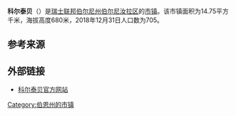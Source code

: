 {{Infobox settlement
| name = 科尔泰贝
| native_name = {{lang|fr|Cortébert}}
| settlement_type = [[市镇_(瑞士)|瑞士市镇]]
| image_skyline = 2018-Cortebert.jpg
| image_caption = 科尔泰贝风光
| image_seal = Cortébert-coat of arms.svg
| image_map = Karte Gemeinde Cortébert 2015.png
| map_caption = 科尔泰贝在伯尔尼汝拉区的位置
| pushpin_map = Switzerland
| pushpin_relief = Switzerland relief location map.jpg
| pushpin_label_position = right
| pushpin_map_caption = 科尔泰贝在瑞士的位置
| subdivision_type = 国家
| subdivision_name = {{CHE}}
| subdivision_type1 = [[瑞士行政区划|州]]
| subdivision_name1 = {{flagicon|Bern|size=16px}} [[伯尔尼州|伯尔尼州]]
| subdivision_type2 = [[区_(瑞士)|区]]
| subdivision_name2 = [[伯尔尼汝拉区|伯尔尼汝拉区]]
| elevation_m = 680
| area_footnotes = <ref name=面积>{{cite web|url=https://www.bfs.admin.ch/bfs/de/home/statistiken/raum-umwelt/bodennutzung-bedeckung/gesamtspektrum-regionalen-stufen/gemeinden.html|title=Arealstatistik Standard - Gemeinden nach 4 Hauptbereichen|trans_title=瑞士联邦按四种用地类型划分的市镇面积统计表|date=2018-11-26|publisher=[[瑞士联邦统计署|瑞士联邦统计署]]|language=de|access-date=2019-12-03|archive-date=2019-11-15|archive-url=https://web.archive.org/web/20191115011326/https://www.bfs.admin.ch/bfs/de/home/statistiken/raum-umwelt/bodennutzung-bedeckung/gesamtspektrum-regionalen-stufen/gemeinden.html|dead-url=no}}</ref>
| area_total_km2 = 14.75
| population_as_of = 2018年12月31日
| population_footnotes = <ref>{{cite web|url=https://www.bfs.admin.ch/bfs/de/home/statistiken/bevoelkerung.assetdetail.7966022.html|title=Ständige Wohnbevölkerung nach Staatsangehörigkeitskategorie, Geschlecht und Gemeinde, Provisorische Jahresergebnisse, 2018|trans_title=瑞士联邦2018年按国籍、性别和市镇划分的常住人口统计表|date=2019-04-09|publisher=[[瑞士联邦统计署|瑞士联邦统计署]]|language=de|access-date=2019-12-03|archive-date=2019-04-11|archive-url=https://web.archive.org/web/20190411063248/https://www.bfs.admin.ch/bfs/de/home/statistiken/bevoelkerung.assetdetail.7966022.html|dead-url=no}}</ref>
| population_total = 705
| population_density_km2 = auto
| timezone = [[欧洲中部时间|CET]]
| utc_offset = +1
| timezone_DST = [[欧洲中部夏令时间|CEST]]
| utc_offset_DST = +2
| coordinates = {{coord|47|11|26|N|7|6|26|E|region:|display=inline,title}}
| postal_code_type = [[瑞士邮政编码系统|邮政编码]]
| postal_code = 2607
| blank_name = [[瑞士市镇官方编号|官方编号]]
| blank_info = 0433
| website = {{url|www.cortebert.ch}}
}}

'''科尔泰贝'''（{{lang-fr|Cortébert}}）是[[瑞士联邦|瑞士联邦]][[伯尔尼州|伯尔尼州]][[伯尔尼汝拉区|伯尔尼汝拉区]]的[[市镇_(瑞士)|市镇]]。该市镇面积为14.75平方千米，海拔高度680米，2018年12月31日人口数为705。

== 参考来源 ==
{{reflist}}

== 外部链接 ==
* [http://www.cortebert.ch 科尔泰贝官方网站] {{Wayback|url=http://www.cortebert.ch/ |date=20210425163115 }} {{fr icon}}

{{Switzerland-geo-stub}}
{{伯尔尼州区划}}
{{DEFAULTSORT:Cortébert}}
[[Category:伯恩州的市镇|Category:伯恩州的市镇]]